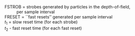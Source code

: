 <p class=box>
FSTROB = strobes generated by particles in the depth-of-field,     
\ \ \ \ \ \ \ \ \ \ per sample interval  
FRESET = ``fast resets'' generated per sample interval  
$t_{1}$ = slow reset time (for each strobe)  
$t_{2}$ - fast reset time (for each fast reset)  
</p><p class=box2>
\begin{equation}
\mathrm{\{FACT\}=\{FSTROB\}}\times t_{1}+\mathrm{\{FRESET\}}\times t_{2}
(\#eq:FACTbox)
\end{equation}
</p>  
